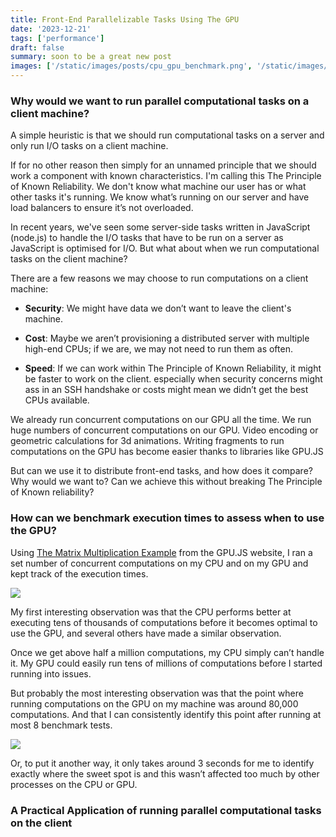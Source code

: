 ```yaml
---
title: Front-End Parallelizable Tasks Using The GPU
date: '2023-12-21'
tags: ['performance']
draft: false
summary: soon to be a great new post
images: ['/static/images/posts/cpu_gpu_benchmark.png', '/static/images/posts/cpu_gpu_benchmark_2.png']
---
```


### Why would we want to run parallel computational tasks on a client machine?

A simple heuristic is that we should run computational tasks on a server and only run I/O tasks on a client machine.

If for no other reason then simply for an unnamed principle that we should work a component with known characteristics. I'm calling this The Principle of Known Reliability. We don't know what machine our user has or what other tasks it's running. We know what’s running on our server and have load balancers to ensure it’s not overloaded.

In recent years, we've seen some server-side tasks written in JavaScript (node.js) to handle the I/O tasks that have to be run on a server as JavaScript is optimised for I/O. But what about when we run computational tasks on the client machine?

There are a few reasons we may choose to run computations on a client machine:

- **Security**: We might have data we don’t want to leave the client's machine.

- **Cost**: Maybe we aren’t provisioning a distributed server with multiple high-end CPUs; if we are, we may not need to run them as often.

- **Speed**: If we can work within The Principle of Known Reliability, it might be faster to work on the client. especially when security concerns might ass in an SSH handshake or costs might mean we didn’t get the best CPUs available.

We already run concurrent computations on our GPU all the time. We run huge numbers of concurrent computations on our GPU. Video encoding or geometric calculations for 3d animations. Writing fragments to run computations on the GPU has become easier thanks to libraries like GPU.JS

But can we use it to distribute front-end tasks, and how does it compare? Why would we want to? Can we achieve this without breaking The Principle of Known reliability?

### How can we benchmark execution times to assess when to use the GPU?

Using [The Matrix Multiplication Example](https://gpu.rocks/#/) from the GPU.JS website, I ran a set number of concurrent computations on my CPU and on my GPU and kept track of the execution times.

![](/static/images/posts/cpu_gpu_benchmark.png)

My first interesting observation was that the CPU performs better at executing tens of thousands of computations before it becomes optimal to use the GPU, and several others have made a similar observation.

Once we get above half a million computations, my CPU simply can’t handle it. My GPU could easily run tens of millions of computations before I started running into issues.

But probably the most interesting observation was that the point where running computations on the GPU on my machine was around 80,000 computations. And that I can consistently identify this point after running at most 8 benchmark tests.

![](/static/images/posts/cpu_gpu_benchmark_2.png)

Or, to put it another way, it only takes around 3 seconds for me to identify exactly where the sweet spot is and this wasn’t affected too much by other processes on the CPU or GPU.

### A Practical Application of running parallel computational tasks on the client
